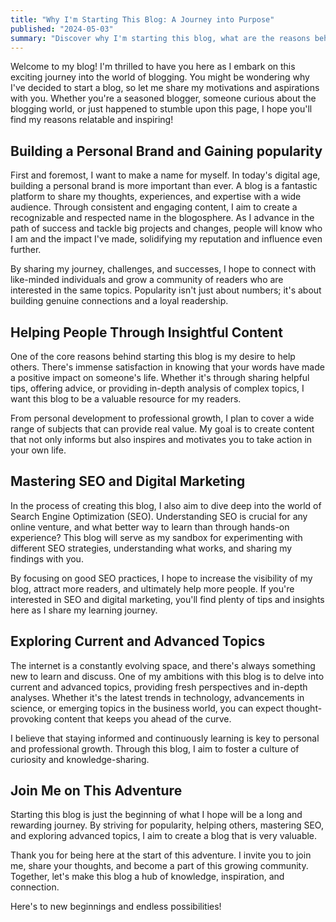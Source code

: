 ```yaml
---
title: "Why I'm Starting This Blog: A Journey into Purpose"
published: "2024-05-03"
summary: "Discover why I'm starting this blog, what are the reasons behind it and what will me and my audience learn. Join me on this exciting journey of finding purpose and achievement!"
---
```


Welcome to my blog! I'm thrilled to have you here as I embark on this exciting journey into the world of blogging. You might be wondering why I've decided to start a blog, so let me share my motivations and aspirations with you. Whether you're a seasoned blogger, someone curious about the blogging world, or just happened to stumble upon this page, I hope you'll find my reasons relatable and inspiring!

## Building a Personal Brand and Gaining popularity

First and foremost, I want to make a name for myself. In today's digital age, building a personal brand is more important than ever. A blog is a fantastic platform to share my thoughts, experiences, and expertise with a wide audience. Through consistent and engaging content, I aim to create a recognizable and respected name in the blogosphere. As I advance in the path of success and tackle big projects and changes, people will know who I am and the impact I've made, solidifying my reputation and influence even further.

By sharing my journey, challenges, and successes, I hope to connect with like-minded individuals and grow a community of readers who are interested in the same topics. Popularity isn't just about numbers; it's about building genuine connections and a loyal readership.

## Helping People Through Insightful Content

One of the core reasons behind starting this blog is my desire to help others. There's immense satisfaction in knowing that your words have made a positive impact on someone's life. Whether it's through sharing helpful tips, offering advice, or providing in-depth analysis of complex topics, I want this blog to be a valuable resource for my readers.

From personal development to professional growth, I plan to cover a wide range of subjects that can provide real value. My goal is to create content that not only informs but also inspires and motivates you to take action in your own life.

## Mastering SEO and Digital Marketing

In the process of creating this blog, I also aim to dive deep into the world of Search Engine Optimization (SEO). Understanding SEO is crucial for any online venture, and what better way to learn than through hands-on experience? This blog will serve as my sandbox for experimenting with different SEO strategies, understanding what works, and sharing my findings with you.

By focusing on good SEO practices, I hope to increase the visibility of my blog, attract more readers, and ultimately help more people. If you're interested in SEO and digital marketing, you'll find plenty of tips and insights here as I share my learning journey.

## Exploring Current and Advanced Topics

The internet is a constantly evolving space, and there's always something new to learn and discuss. One of my ambitions with this blog is to delve into current and advanced topics, providing fresh perspectives and in-depth analyses. Whether it's the latest trends in technology, advancements in science, or emerging topics in the business world, you can expect thought-provoking content that keeps you ahead of the curve.

I believe that staying informed and continuously learning is key to personal and professional growth. Through this blog, I aim to foster a culture of curiosity and knowledge-sharing.

## Join Me on This Adventure

Starting this blog is just the beginning of what I hope will be a long and rewarding journey. By striving for popularity, helping others, mastering SEO, and exploring advanced topics, I aim to create a blog that is very valuable.

Thank you for being here at the start of this adventure. I invite you to join me, share your thoughts, and become a part of this growing community. Together, let's make this blog a hub of knowledge, inspiration, and connection.

Here's to new beginnings and endless possibilities!
